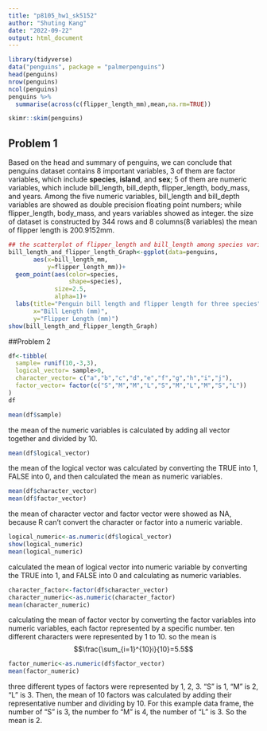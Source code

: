 ```yaml
---
title: "p8105_hw1_sk5152"
author: "Shuting Kang"
date: "2022-09-22"
output: html_document
---
```



```r

library(tidyverse)
data("penguins", package = "palmerpenguins")
head(penguins)
nrow(penguins)
ncol(penguins)
penguins %>%
  summarise(across(c(flipper_length_mm),mean,na.rm=TRUE))

```
```r
skimr::skim(penguins)
```
## Problem 1
Based on the head and summary of penguins, we can conclude that penguins dataset contains 8 important variables, 3 of them are factor variables, which include **species**, **island**, and **sex**; 5 of them are numeric variables, which include bill_length, bill_depth, flipper_length, body_mass, and years. Among the five numeric variables, bill_length and bill_depth variables are showed as double precision floating point numbers; while flipper_length, body_mass, and years variables showed as integer.
the size of dataset is constructed by 344 rows and 8 columns(8 variables)
the mean of flipper length is 200.9152mm.

```r
## the scatterplot of flipper_length and bill_length among species variables.
bill_length_and_flipper_length_Graph<-ggplot(data=penguins,
       aes(x=bill_length_mm,
           y=flipper_length_mm))+
  geom_point(aes(color=species,
                 shape=species),
             size=2.5,
             alpha=1)+
  labs(title="Penguin bill length and flipper length for three species",
       x="Bill Length (mm)",
       y="Flipper Length (mm)")
show(bill_length_and_flipper_length_Graph)

```
##Problem 2
```r
df<-tibble(
  sample= runif(10,-3,3),
  logical_vector= sample>0,
  character_vector= c("a","b","c","d","e","f","g","h","i","j"),
  factor_vector= factor(c("S","M","M","L","S","M","L","M","S","L"))
)
df
```
```r
mean(df$sample)
```
the mean of the numeric variables is calculated by adding all vector together and divided by 10.
```r
mean(df$logical_vector)
```
the mean of the logical vector was calculated by converting the TRUE into 1, FALSE into 0, and then calculated the mean as numeric variables.
```r
mean(df$character_vector)
mean(df$factor_vector)
```
the mean of character vector and factor vector were showed as NA, because R can't convert the character or factor into a numeric variable.
```r
logical_numeric<-as.numeric(df$logical_vector)
show(logical_numeric)
mean(logical_numeric)
```
calculated the mean of logical vector into numeric variable by converting the TRUE into 1, and FALSE into 0 and calculating as numeric variables.



```r
character_factor<-factor(df$character_vector)
character_numeric<-as.numeric(character_factor)
mean(character_numeric)
```
calculating the mean of factor vector by converting the factor variables into numeric variables, each factor represented by a specific number. ten different characters were represented by 1 to 10. so the mean is $$\frac{\sum_{i=1}^{10}i}{10}=5.5$$
```r
factor_numeric<-as.numeric(df$factor_vector)
mean(factor_numeric)
```
three different types of factors were represented by 1, 2, 3. "S" is 1, "M" is 2, "L" is 3. Then, the mean of 10 factors was calculated by adding their representative number and dividing by 10. For this example data frame, the number of "S" is 3, the number fo "M" is 4, the number of "L" is 3. So the mean is 2.